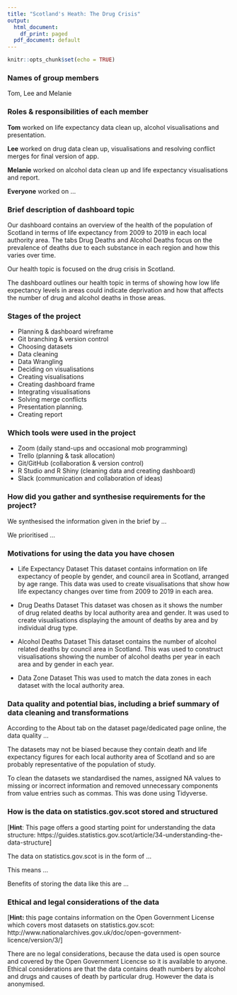 ```yaml
---
title: "Scotland's Heath: The Drug Crisis"
output:
  html_document:
    df_print: paged
  pdf_document: default
---
```


```r
knitr::opts_chunk$set(echo = TRUE)
```

### Names of group members

Tom, Lee and Melanie

### Roles & responsibilities of each member

**Tom** worked on life expectancy data clean up, alcohol visualisations and presentation.

**Lee** worked on drug data clean up, visualisations and resolving conflict merges for final version of app.

**Melanie** worked on alcohol data clean up and life expectancy visualisations and report.

**Everyone** worked on ...

### Brief description of dashboard topic

Our dashboard contains an overview of the health of the population of Scotland in terms of life expectancy from 2009 to 2019 in each local authority area.  The tabs Drug Deaths and Alcohol Deaths focus on the prevalence of deaths due to each substance in each region and how this varies over time.

Our health topic is focused on the drug crisis in Scotland.  

The dashboard outlines our health topic in terms of showing how low life expectancy levels in areas could indicate deprivation and how that affects the number of drug and alcohol deaths in those areas.

### Stages of the project

* Planning & dashboard wireframe
* Git branching & version control
* Choosing datasets
* Data cleaning
* Data Wrangling
* Deciding on visualisations
* Creating visualisations
* Creating dashboard frame
* Integrating visualisations
* Solving merge conflicts
* Presentation planning.
* Creating report



### Which tools were used in the project

* Zoom (daily stand-ups and occasional mob programming)
* Trello (planning & task allocation)
* Git/GitHub (collaboration & version control)
* R Studio and R Shiny (cleaning data and creating dashboard)
* Slack (communication and collaboration of ideas)

### How did you gather and synthesise requirements for the project?

We synthesised the information given in the brief by ...

We prioritised ...

### Motivations for using the data you have chosen

* Life Expectancy Dataset
This dataset contains information on life expectancy of people by gender, and council area in Scotland, arranged by age range.  This data was used to create visualisations that show how life expectancy changes over time from 2009 to 2019 in each area.

* Drug Deaths Dataset
This dataset was chosen as it shows the number of drug related deaths by local authority area and gender. It was used to create visualisations displaying the amount of deaths by area and by individual drug type.

* Alcohol Deaths Dataset
This dataset contains the number of alcohol related deaths by council area in Scotland. This was used to construct visualisations showing the number of alcohol deaths per year in each area and by gender in each year.

* Data Zone Dataset
This was used to match the data zones in each dataset with the local authority area. 


### Data quality and potential bias, including a brief summary of data cleaning and transformations

According to the About tab on the dataset page/dedicated page online, the data quality ...

The datasets may not be biased because they contain death and life expectancy figures for each local authority area of Scotland and so are probably representative of the population of study.

To clean the datasets we standardised the names, assigned NA values to missing or incorrect information and removed unnecessary components from value entries such as commas.  This was done using Tidyverse.

### How is the data on statistics.gov.scot stored and structured

[**Hint**: This page offers a good starting point for understanding the data structure: https://guides.statistics.gov.scot/article/34-understanding-the-data-structure]

The data on statistics.gov.scot is in the form of ...

This means ...

Benefits of storing the data like this are ...

### Ethical and legal considerations of the data

[**Hint:** this page contains information on the Open Government License which covers most datasets on statistics.gov.scot: http://www.nationalarchives.gov.uk/doc/open-government-licence/version/3/]


There are no legal considerations, because the data used is open source and covered by the Open Government Licencse so it is available to anyone.  Ethical considerations are that the data contains death numbers by alcohol and drugs and causes of death by particular drug.  However the data is anonymised.  

